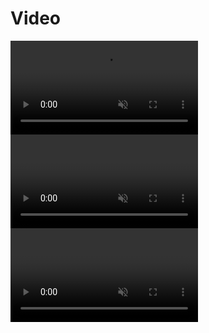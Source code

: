

<Meta title="Atoms/Video" component={Video} />

# Video

<Props of={Video} />

<Preview>
  <Story name="Video URL">
    <Video
      autoplay={boolean(...Object.values(autoplay))}
      controls={boolean(...Object.values(controls))}
      loop={boolean(...Object.values(loop))}
      muted={boolean(...Object.values(muted))}
      src={text(...Object.values(src))}
    />
  </Story>
</Preview>

<Preview>
  <Story name="Video Vimeo">
    <Video
      autoplay={boolean(...Object.values(autoplay))}
      controls={boolean(...Object.values(controls))}
      loop={boolean(...Object.values(loop))}
      muted={boolean(...Object.values(muted))}
      vimeo={text(...Object.values(vimeo))}
    />
  </Story>
</Preview>

<Preview>
  <Story name="Video YouTube">
    <Video
      autoplay={boolean(...Object.values(autoplay))}
      controls={boolean(...Object.values(controls))}
      loop={boolean(...Object.values(loop))}
      muted={boolean(...Object.values(muted))}
      youtube={text(...Object.values(youtube))}
    />
  </Story>
</Preview>
